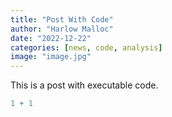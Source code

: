 ```yaml
---
title: "Post With Code"
author: "Harlow Malloc"
date: "2022-12-22"
categories: [news, code, analysis]
image: "image.jpg"
---
```


This is a post with executable code.

```r
1 + 1
```
